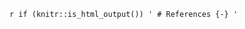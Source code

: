 \backmatter

`r if (knitr::is_html_output()) '
# References {-}
'`

[^11]: Expanded from [@Cohn13 5.1.5].

[^12]: Based on [@Cohn13 5.2.1].

[^13]: Based on [@Cohn13 5.2.2].

[^14]: Based on [@Cohn13 5.3.1].

[^15]: Expanded from [@Cohn13 5.3.2].

[^16]: Expanded from [@Cohn13 5.3.2].

[^17]: A more laborious approach without using product measures would be
    to start from the non-negative case, take independent simple
    approximations, expand the expression for integral, use MCT, and
    finally bootstrap to the integrable case.

[^18]: This is defined in the same way the smallest $\sigma$-algebra
    that contains a given class.

[^19]: Based on [almostsuremath.com](https://almostsuremath.com/2019/10/06/the-monotone-class-theorem/)

[^20]: Adapted from [@Kub15 Proposition 8.3].

[^21]: Adapted from [@Kub15 Theorem 8.4].

[^22]: Adapted from [@Dem20 Lemma 1.1.31].

[^23]: Adapted from Wikipedia.

[^24]: Adapted from Wikipedia.

[^25]: Based on [@Cohn13 5.1.2].

[^26]: Expanded from [@Cohn13 5.1.3].

[^27]: Expanded from [@Cohn13 5.1.4].
